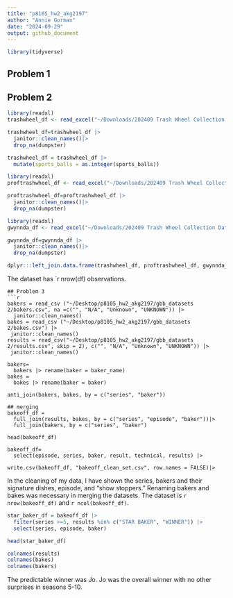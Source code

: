 ```yaml
---
title: "p8105_hw2_akg2197"
author: "Annie Gorman"
date: "2024-09-29"
output: github_document
---
```

```r
library(tidyverse)
```

## Problem 1

## Problem 2

```r
library(readxl)
trashwheel_df <- read_excel("~/Downloads/202409 Trash Wheel Collection Data.xlsx", sheet = 1, range = "A2:N653")

trashwheel_df=trashwheel_df |>
  janitor::clean_names()|>
  drop_na(dumpster)

trashwheel_df = trashwheel_df |>
  mutate(sports_balls = as.integer(sports_balls))

library(readxl)
proftrashwheel_df <- read_excel("~/Downloads/202409 Trash Wheel Collection Data.xlsx", sheet = 2, range = "A2:M121")

proftrashwheel_df=proftrashwheel_df |>
  janitor::clean_names()|>
  drop_na(dumpster)

library(readxl)
gwynnda_df <- read_excel("~/Downloads/202409 Trash Wheel Collection Data.xlsx", sheet = 4, range = "A2:L265")

gwynnda_df=gwynnda_df |>
  janitor::clean_names()|>
  drop_na(dumpster)

dplyr:::left_join.data.frame(trashwheel_df, proftrashwheel_df, gwynnda_df, by = "volume_cubic_yards")
```
The dataset has `r nrow(df) observations.
```
## Problem 3 
```r
bakers = read_csv ("~/Desktop/p8105_hw2_akg2197/gbb_datasets 2/bakers.csv", na =c("", "N/A", "Unknown", "UNKNOWN")) |>
  janitor::clean_names()
bakes = read_csv ("~/Desktop/p8105_hw2_akg2197/gbb_datasets 2/bakes.csv") |>
 janitor::clean_names()
results = read_csv("~/Desktop/p8105_hw2_akg2197/gbb_datasets 2/results.csv", skip = 2), c("", "N/A", "Unknown", "UNKNOWN")) |>
 janitor::clean_names()
 
bakers=
  bakers |> rename(baker = baker_name)
bakes = 
  bakes |> rename(baker = baker)

anti_join(bakers, bakes, by = c("series", "baker"))

## merging
bakeoff_df =
  full_join(results, bakes, by = c("series", "episode", "baker"))|> 
  full_join(bakers, by = c("series", "baker")

head(bakeoff_df)

bakeoff_df=
  select(episode, series, baker, result, technical, results) |>

write.csv(bakeoff_df, "bakeoff_clean_set.csv", row.names = FALSE)|>
```

In the cleaning of my data, I have shown the series, bakers and their signature dishes, episode, and "show stoppers." Renaming bakers and bakes was necessary in merging the datasets. The dataset is `r nrow(bakeoff_df)` and `r ncol(bakeoff_df)`.

```r
star_baker_df = bakeoff_df |>
  filter(series >=5, results %in% c("STAR BAKER", "WINNER")) |>
  select(series, episode, baker)

head(star_baker_df)

colnames(results)
colnames(bakes)
colnames(bakers)
```
The predictable winner was Jo. Jo was the overall winner with no other surprises in seasons 5-10. 